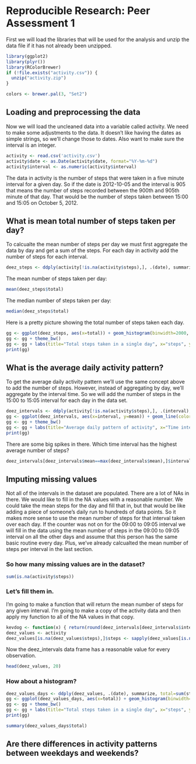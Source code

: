 # Reproducible Research: Peer Assessment 1
First we will load the libraries that will be used for the analysis and unzip the data file if it
has not already been unzipped.

```r
library(ggplot2)
library(plyr())
library(RColorBrewer)
if (!file.exists("activity.csv")) {
  unzip("activity.zip")
}

colors <- brewer.pal(3, "Set2")
```

## Loading and preprocessing the data
Now we will load the uncleaned data into a variable called activity. We need to make some adjustments to the data. It doesn't like having the dates as simple strings, so we'll change those to dates. Also want to make sure the interval is an integer.

```r
activity <- read.csv('activity.csv')
activity$date <- as.Date(activity$date, format="%Y-%m-%d")
activity$interval <- as.numeric(activity$interval)
```
The data in activity is the number of steps that were taken in a five minute interval for a given day. So if the date is 2012-10-05 and the interval is 905 that means the number of steps recorded between the 900th and 905th minute of that day. That would be the number of steps taken between 15:00 and 15:05 on October 5, 2012.

## What is mean total number of steps taken per day?
To calcualte the mean number of steps per day we must first aggregate the data by day and get a sum of the steps. For each day in activity add the number of steps for each interval.
```r
deez_steps <- ddply(activity[!is.na(activity$steps),], .(date), summarize, total=sum(steps))
```
The mean number of steps taken per day:
```r
mean(deez_steps$total)
```
The median number of steps taken per day:
```r
median(deez_steps$total)
```
Here is a pretty picture showing the total number of steps taken each day.
```r
gg <- ggplot(deez_steps, aes(x=total)) + geom_histogram(binwidth=2000, fill=colors[1])
gg <- gg + theme_bw()
gg <- gg + labs(title="Total steps taken in a single day", x="steps", y="")
print(gg)
```

## What is the average daily activity pattern?
To get the average daily activity pattern we'll use the same concept above to add the number of steps. However, instead of aggregating by day, we'll aggregate by the interval time. So we will add the number of steps in the 15:00 to 15:05 interval for each day in the data set.

```r
deez_intervals <- ddply(activity[!is.na(activity$steps),], .(interval), summarize, mean=mean(steps))
gg <- ggplot(deez_intervals, aes(x=interval, y=mean)) + geom_line(color=colors[1])
gg <- gg + theme_bw()
gg <- gg + labs(title="Average daily pattern of activity", x="Time interval", y="Average number of steps")
print(gg)
```

There are some big spikes in there. Which time interval has the highest average number of steps?

```r
deez_intervals[deez_intervals$mean==max(deez_intervals$mean),]$intervala
```

## Imputing missing values
Not all of the intervals in the dataset are populated. There are a lot of NAs in there. We would like to fill in the NA values with a reasonable number. We could take the mean steps for the
day and fill that in, but that would be like adding a piece of someone's daily run to hundreds of data points. So it makes more sense to use the mean number of steps for that interval taken 
over each day. If the counter was not on for the 09:00 to 09:05 interval we will fill in the data using the mean number of steps in the 09:00 to 09:05 interval on all the other days and assume
that this person has the same basic routine every day. Plus, we've already calcualted the mean number of steps per interval in the last section.

### So how many missing values are in the dataset?
```r
sum(is.na(activity$steps))
```

### Let's fill them in.
I'm going to make a function that will return the mean number of steps for any given interval. I'm going to make a copy of the activity data and then apply my function to all of the NA values in that copy.

```r
kevdog <- function(x) { return(round(deez_intervals[deez_intervals$interval==x,]$mean))}
deez_values <- activity
deez_values[is.na(deez_values$steps),]$steps <- sapply(deez_values[is.na(deez_values$steps),]$interval, kevdog)
```
Now the deez_intervals data frame has a reasonable value for every observation.
```r
head(deez_values, 20)
```
### How about a histogram?
```r
deez_values_days <- ddply(deez_values, .(date), summarize, total=sum(steps))
gg <- ggplot(deez_values_days, aes(x=total)) + geom_histogram(binwidth=2000, fill=colors[1])
gg <- gg + theme_bw()
gg <- gg + labs(title="Total steps taken in a single day", x="steps", y="")
print(gg)

summary(deez_values_days$total)
```
## Are there differences in activity patterns between weekdays and weekends?
